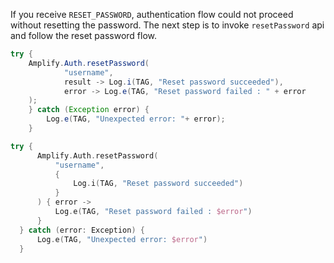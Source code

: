 If you receive `RESET_PASSWORD`, authentication flow could not proceed without resetting the password. The next step is to invoke `resetPassword` api and follow the reset password flow.
<BlockSwitcher>

<Block name="Java">

```java
try {
    Amplify.Auth.resetPassword(
            "username",
            result -> Log.i(TAG, "Reset password succeeded"),
            error -> Log.e(TAG, "Reset password failed : " + error
    );
    } catch (Exception error) {
        Log.e(TAG, "Unexpected error: "+ error);
    }
```
</Block>

<Block name="Kotlin">

```kotlin
try {
      Amplify.Auth.resetPassword(
          "username",
          {
              Log.i(TAG, "Reset password succeeded")
          }
      ) { error ->
          Log.e(TAG, "Reset password failed : $error")
      }
  } catch (error: Exception) {
      Log.e(TAG, "Unexpected error: $error")
  }
```
</Block>

</BlockSwitcher>
